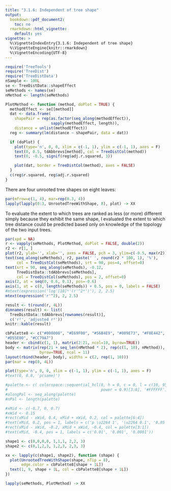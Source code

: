 ```yaml
---
title: "3.1.6: Independent of tree shape"
output: 
  bookdown::pdf_document2:
    toc: no
  rmarkdown::html_vignette:
    default: yes
vignette: >
  %\VignetteIndexEntry{3.1.6: Independent of tree shape}
  %\VignetteEngine{knitr::rmarkdown}
  %\VignetteEncoding{UTF-8}
---
```


```r
require('TreeTools')
require('TreeDist')
require('TreeDistData')
nSample <- 100L
se <- TreeDistData::shapeEffect
seMethods <- names(se)
nMethod <- length(seMethods)
```

```r
PlotMethod <- function (method, doPlot = TRUE) {
  methodEffect <- se[[method]]
  dat <- data.frame(
    shapePair = rep(as.factor(seq_along(methodEffect)),
                    sapply(methodEffect, length)),
    distance = unlist(methodEffect))
  reg <- summary(lm(distance ~ shapePair, data = dat))

  if (doPlot) {
    plot(type='n', 0, 0, xlim = c(-1, 1), ylim = c(-1, 1), axes = F)
    text(0, 0.5, tdAbbrevs[method], col = TreeDistCol(method))
    text(0, -0.5, signif(reg$adj.r.squared, 3))

    plot(dat, border = TreeDistCol(method), axes = FALSE)
  }
  c(reg$r.squared, reg$adj.r.squared)
}
```

There are four unrooted tree shapes on eight leaves:

```r
par(mfrow=c(1, 4), mar=rep(0.3, 4))
lapply(lapply(0:3, UnrootedTreeWithShape, 8), plot) -> XX
```

To evaluate the extent to which trees are ranked as less (or more) different
simply because they exhibit the same shape, I evaluated the extent to which
tree distance could be predicted based only on knowledge of the topology of 
the two input trees.

```r
par(xpd = NA)
r <- vapply(seMethods, PlotMethod, doPlot = FALSE, double(2))
r2 <- r[1, ]
plot(r2, ylab='', xlab='', axes = FALSE, pch = 3, ylim=c(-0.5, max(r2)))
text(seq_along(seMethods), r2, paste(' ', round(r2 * 100, 1), '%'),
     col = TreeDistCol(seMethods), srt = 90, pos=4, offset=0)
text(srt = 90, seq_along(seMethods), -0.12,
     TreeDistData::tdAbbrevs[seMethods], 
     col = TreeDistCol(seMethods), pos = 2, offset=0)
axis(2, at = seq(0, 0.6, 0.1), pos=-0.6)
axis(1, at = c(0, length(seMethods)) + 0.5, pos = 0, labels = FALSE)
#mtext(expression('log'[10]*'(r'^2*')'), 2, 2.5)
mtext(expression('r'^2), 2, 2.5)
```

```r
result <- t(round(r, 4L))
dimnames(result) <- list(
  TreeDistData::tdAbbrevs[rownames(result)],
  c('r²', 'adjusted r²'))
knitr::kable(result)
```

```r
cbPalette8 <- c("#000000", "#E69F00", "#56B4E9", "#009E73", "#F0E442", "#0072B2", 
"#D55E00", "#CC79A7")
header <- cbind(c(1, 1), matrix(2:21, ncol=10, byrow=TRUE))
body <- matrix(rep(21 + seq_len(nMethod * 2), rep(c(1, 10), nMethod)),
               byrow=TRUE, ncol = 11)
layout(rbind(header, body), widths = c(2, rep(1, 10)))
par(mar = rep(0, 4L))

plot(type='n', 0, 0, xlim = c(-1, 1), ylim = c(-1, 1), axes = F)
#text(0, 0.8, 'p(same)')

#palette <- c( colorspace::sequential_hcl(8, h = 0, c = 0, l = c(10, 95),
#                                         power = 0.9)[3:8], '#FFFFFF')
#alongPal <- seq_along(palette)
#nPal <- length(palette)

#xMid <- c(-0.7, 0, 0.7)
#xWid <- 0.15
#rect(xMid - xWid, 0.4, xMid + xWid, 0.2, col = palette[6:4])
#text(xMid, 0.2, pos = 1, labels = c('p \u2264 1', '\u2264 0.1', '0.05'))
#rect(xMid - xWid, -0.2, xMid + xWid, -0.4, col = palette[3:1])
#text(xMid, -0.4, pos = 1, labels = c('0.01', '0.001', '0.0001'))

shape1 <- c(0,0,0,0, 1,1,1, 2,2, 3)
shape2 <- c(0,1,2,3, 1,2,3, 2,3, 3)

xx <- lapply(c(shape1, shape2), function (shape) {
  plot(UnrootedTreeWithShape(shape, nTip = 8),
       edge.color = cbPalette8[shape + 1L])
  text(1, 9, shape + 1L, col = cbPalette8[shape + 1L])
})

lapply(seMethods, PlotMethod) -> XX
```

